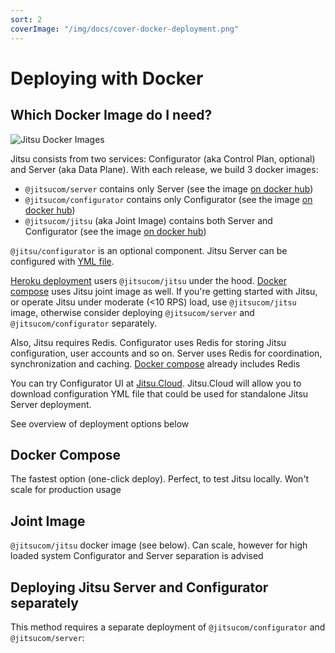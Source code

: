 ```yaml
---
sort: 2
coverImage: "/img/docs/cover-docker-deployment.png"
---
```


# Deploying with Docker

## Which Docker Image do I need?

![Jitsu Docker Images](/img/docs/jitsu-docker-images.png)

Jitsu consists from two services: Configurator (aka Control Plan, optional) and Server (aka Data Plane). With each release,
we build 3 docker images:

* `@jitsucom/server` contains only Server (see the image [on docker hub](https://hub.docker.com/r/jitsucom/server))
* `@jitsucom/configurator` contains only Configurator (see the image [on docker hub](https://hub.docker.com/r/jitsucom/configurator))
* `@jitsucom/jitsu` (aka Joint Image) contains both Server and Configurator (see the image [on docker hub](https://hub.docker.com/r/jitsucom/jitsu))

`@jitsu/configurator` is an optional component. Jitsu Server can be configured with [YML file](/docs/configuration).

[Heroku deployment](/docs/deployment/deploy-on-heroku) users `@jitsucom/jitsu` under the hood. [Docker compose](/docs/deployment/deploy-with-docker#run-dockercompose)
uses Jitsu joint image as well. If you're getting started with Jitsu, or operate Jitsu under moderate (<10 RPS) load, use `@jitsucom/jitsu` image,
otherwise consider deploying `@jitsucom/server` and `@jitsucom/configurator` separately.

Also, Jitsu requires Redis. Configurator uses Redis for storing Jitsu configuration, user accounts and so on. Server uses Redis for
coordination, synchronization and caching. [Docker compose](/docs/deployment/deploy-with-docker#run-dockercompose) already
includes Redis

You can try Configurator UI at [Jitsu.Cloud](https://cloud.jitsu.com). Jitsu.Cloud will allow you to download configuration YML file that
could be used for standalone Jitsu Server deployment.

See overview of deployment options below

## Docker Compose

<LargeLink title="Deploy with Docker Compose" href="/docs/deployment/deploy-with-docker/docker-compose" />

The fastest option (one-click deploy). Perfect, to test Jitsu locally. Won't scale for production usage

## Joint Image

<LargeLink title="@jitsucom/jitsu Joint Image" href="/docs/deployment/deploy-with-docker/docker-compose" />

`@jitsucom/jitsu` docker image (see below). Can scale, however for high loaded system Configurator and Server separation
is advised

## Deploying Jitsu Server and Configurator separately

This method requires a separate deployment of `@jitsucom/configurator` and `@jitsucom/server`:

<LargeLink title="Configurator Deployment" href="/docs/deployment/deploy-with-docker/jitsu-configurator" />
<LargeLink title="Server Deployment" href="/docs/deployment/deploy-with-docker/jitsu-server" />
